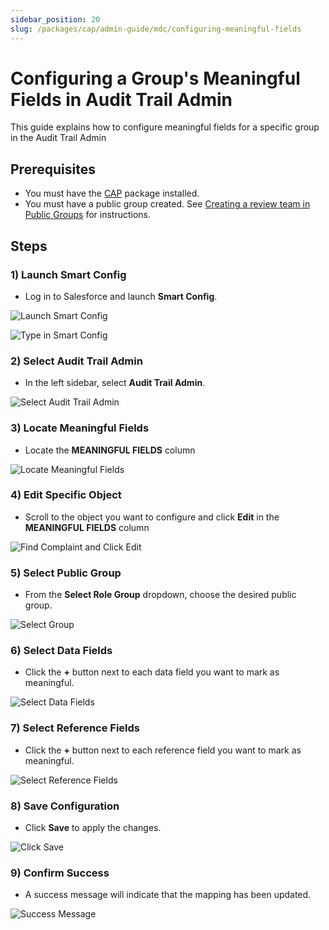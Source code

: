 ```yaml
---
sidebar_position: 20
slug: /packages/cap/admin-guide/mdc/configuring-meaningful-fields
---
```


# Configuring a Group's Meaningful Fields in Audit Trail Admin

This guide explains how to configure meaningful fields for a specific group in the Audit Trail Admin

## Prerequisites

- You must have the [CAP](/docs/packages/cap/overview) package installed.
- You must have a public group created. See [Creating a review team in Public Groups](create-a-team-in-public-groups.mdx) for instructions.

## Steps

### 1) Launch Smart Config

- Log in to Salesforce and launch **Smart Config**.

![Launch Smart Config](/snippets/smarteeva-screenshots/launching-smart-config-01-click-on-app-launcher.jpg)

![Type in Smart Config](/snippets/smarteeva-screenshots/launching-smart-config-02-type-in-smart-config-and-click.jpg)

### 2) Select Audit Trail Admin

- In the left sidebar, select **Audit Trail Admin**.

![Select Audit Trail Admin](/snippets/smarteeva-screenshots/configuring-groups-meaningful-fields-01-select-audit-trail-admin-in-smart-config.jpg)

### 3) Locate Meaningful Fields

- Locate the **MEANINGFUL FIELDS** column

![Locate Meaningful Fields](/snippets/smarteeva-screenshots/configuring-groups-meaningful-fields-02-locate-meaningful-fields-in-ui.jpg)

### 4) Edit Specific Object

- Scroll to the object you want to configure and click **Edit** in the **MEANINGFUL FIELDS** column

![Find Complaint and Click Edit](/snippets/smarteeva-screenshots/configuring-groups-meaningful-fields-03-find-complaint-and-click-edit.jpg)

### 5) Select Public Group

- From the **Select Role Group** dropdown, choose the desired public group.

![Select Group](/snippets/smarteeva-screenshots/configuring-groups-meaningful-fields-04-select-group.jpg)

### 6) Select Data Fields

- Click the **+** button next to each data field you want to mark as meaningful.

![Select Data Fields](/snippets/smarteeva-screenshots/configuring-groups-meaningful-fields-05-select-data-fields.jpg)

### 7) Select Reference Fields

- Click the **+** button next to each reference field you want to mark as meaningful.

![Select Reference Fields](/snippets/smarteeva-screenshots/configuring-groups-meaningful-fields-06-select-reference-fields.jpg)

### 8) Save Configuration

- Click **Save** to apply the changes.

![Click Save](/snippets/smarteeva-screenshots/configuring-groups-meaningful-fields-07-click-save.jpg)

### 9) Confirm Success

- A success message will indicate that the mapping has been updated.

![Success Message](/snippets/smarteeva-screenshots/configuring-groups-meaningful-fields-08-successfully-updated-mapping.jpg)
